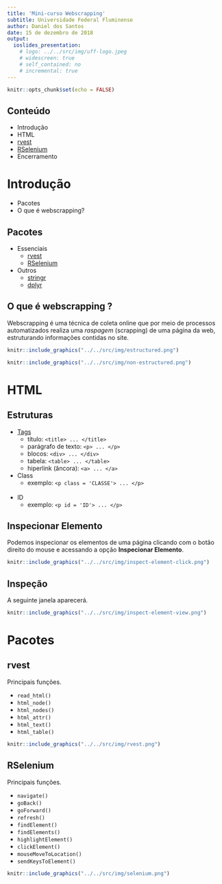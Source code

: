 ```yaml
---
title: 'Mini-curso Webscrapping'
subtitle: Universidade Federal Fluminense
author: Daniel dos Santos
date: 15 de dezembro de 2018
output: 
  ioslides_presentation:
    # logo: ../../src/img/uff-logo.jpeg
    # widescreen: true
    # self_contained: no
    # incremental: true
---
```


```r
knitr::opts_chunk$set(echo = FALSE)
```

## Conteúdo
- Introdução
<br>
- HTML
<br>
- [rvest](https://github.com/hadley/rvest)
<br>
- [RSelenium](https://github.com/ropensci/RSelenium)
<br>
- Encerramento

# Introdução

  + Pacotes
  + O que é webscrapping?

## Pacotes

- Essenciais
    + [rvest](https://github.com/hadley/rvest)
    + [RSelenium](https://github.com/ropensci/RSelenium)
  
- Outros
   + [stringr](https://github.com/tidyverse/stringr)
   + [dplyr](https://github.com/tidyverse/dplyr)

## O que é webscrapping ?

Webscrapping é uma técnica de coleta online que por meio de processos automatizados realiza uma _raspagem_ (scrapping) de uma página da web, estruturando informações contidas no site.

<div class="columns-2" class="centered">
```r
knitr::include_graphics("../../src/img/estructured.png")
```

```r
knitr::include_graphics("../../src/img/non-estructured.png")
```
</div>

# HTML

## Estruturas
- [Tags](https://html.com/tags/)
    + título: `<title> ... </title>`  
    + parágrafo de texto: `<p> ... </p>`  
    + blocos: `<div> ... </div>`
    + tabela: `<table> ... </table>`  
    + hiperlink (âncora): `<a> ... </a>`
<br>
- Class
    + exemplo: `<p class = 'CLASSE'> ... </p>`  
<br>
- ID
    + exemplo: `<p id = 'ID'> ... </p>`  

## Inspecionar Elemento

Podemos inspecionar os elementos de uma página clicando com o botão direito do mouse e acessando a opção **Inspecionar Elemento**.

```r
knitr::include_graphics("../../src/img/inspect-element-click.png")
```

## Inspeção

A seguinte janela aparecerá.

```r
knitr::include_graphics("../../src/img/inspect-element-view.png")
```
# Pacotes 

## rvest

<div class="columns-2" class="centered">
Principais funções.

- `read_html()`
- `html_node()`  
- `html_nodes()`  
- `html_attr()`  
- `html_text()`  
- `html_table()` 

```r
knitr::include_graphics("../../src/img/rvest.png")
```
</div>
## RSelenium
<div class="columns-2" class="centered">
Principais funções.

- `navigate()`  
- `goBack()`  
- `goForward()`  
- `refresh()`  
- `findElement()`  
- `findElements()`  
- `highlightElement()`  
- `clickElement()`  
- `mouseMoveToLocation()`  
- `sendKeysToElement()` 

```r
knitr::include_graphics("../../src/img/selenium.png")
```
</div>